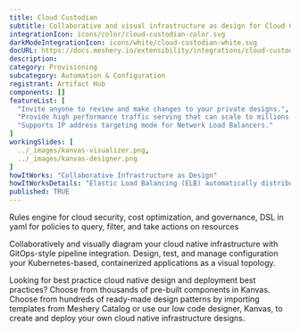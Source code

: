 ```yaml
---
title: Cloud Custodian
subtitle: Collaborative and visual infrastructure as design for Cloud Custodian
integrationIcon: icons/color/cloud-custodian-color.svg
darkModeIntegrationIcon: icons/white/cloud-custodian-white.svg
docURL: https://docs.meshery.io/extensibility/integrations/cloud-custodian
description: 
category: Provisioning
subcategory: Automation & Configuration
registrant: Artifact Hub
components: []
featureList: [
  "Invite anyone to review and make changes to your private designs.",
  "Provide high performance traffic serving that can scale to millions of requests per second.",
  "Supports IP address targeting mode for Network Load Balancers."
]
workingSlides: [
  ../_images/kanvas-visualizer.png,
  ../_images/kanvas-designer.png
]
howItWorks: "Collaborative Infrastructure as Design"
howItWorksDetails: "Elastic Load Balancing (ELB) automatically distributes incoming application traffic across multiple targets and virtual appliances in one or more Availability Zones (AZs)."
published: TRUE
---
```

<p>
Rules engine for cloud security, cost optimization, and governance, DSL in yaml for policies to query, filter, and take actions on resources
</p>
<p>
    Collaboratively and visually diagram your cloud native infrastructure with GitOps-style pipeline integration. Design, test, and manage configuration your Kubernetes-based, containerized applications as a visual topology.
</p>
<p>
    Looking for best practice cloud native design and deployment best practices? Choose from thousands of pre-built components in Kanvas. Choose from hundreds of ready-made design patterns by importing templates from Meshery Catalog or use our low code designer, Kanvas, to create and deploy your own cloud native infrastructure designs.
</p>
